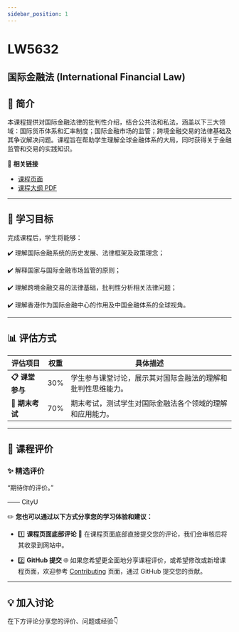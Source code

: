 ```yaml
---
sidebar_position: 1
---
```


# LW5632
## 国际金融法 (International Financial Law)

## **📘 简介**
本课程提供对国际金融法律的批判性介绍，结合公共法和私法，涵盖以下三大领域：国际货币体系和汇率制度；国际金融市场的监管；跨境金融交易的法律基础及其争议解决问题。课程旨在帮助学生理解全球金融体系的大局，同时获得关于金融监管和交易的实践知识。

🔗 **相关链接**
- [课程页面](https://www.cityu.edu.hk/catalogue/pg/202425/course/LW5632.htm)
- [课程大纲 PDF](https://www.cityu.edu.hk/catalogue/pg/202425/course/LW5632.pdf)

---

## **🎯 学习目标**

完成课程后，学生将能够：

✔️ 理解国际金融系统的历史发展、法律框架及政策理念；

✔️ 解释国家与国际金融市场监管的原则；

✔️ 理解跨境金融交易的法律基础，批判性分析相关法律问题；

✔️ 理解香港作为国际金融中心的作用及中国金融体系的全球视角。

---

## **📊 评估方式**

| **评估项目**         | **权重** | **具体描述**                                                                                       |
|---------------------|---------|---------------------------------------------------------------------------------------------------|
| **📋 课堂参与**       | 30%     | 学生参与课堂讨论，展示其对国际金融法的理解和批判性思维能力。                                      |
| **📂 期末考试**       | 70%     | 期末考试，测试学生对国际金融法各个领域的理解和应用能力。                                             |

---

## **💬 课程评价**

### ✨ **精选评价**
<div className={commentStyles.commentBox}>
    <p className={commentStyles.commentText}>
        “期待你的评价。”
    </p>
    <p className={commentStyles.commentAuthor}>—— CityU</p>
</div>

✏️ **您也可以通过以下方式分享您的学习体验和建议：**

- 1️⃣ **课程页面底部评论**
💬 在课程页面底部直接提交您的评论，我们会审核后将其收录到网站中。

- 2️⃣ **GitHub 提交**
🌐 如果您希望更全面地分享课程评价，或希望修改或新增课程页面，欢迎参考 [Contributing](https://penjc.github.io/cityU-navigator/contributing) 页面，通过 GitHub 提交您的贡献。

---

## **💡 加入讨论**

在下方评论分享您的评价、问题或经验👇
<Utterances />
